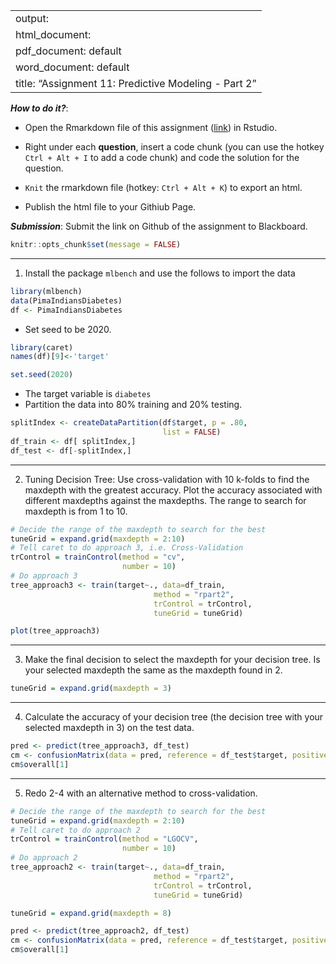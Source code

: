 
---
output: 
  html_document:
  pdf_document: default
  word_document: default
title: "Assignment 11: Predictive Modeling - Part 2"
---

***How to do it?***: 

- Open the Rmarkdown file of this assignment ([link](fa2020_assignment11.Rmd)) in Rstudio. 

- Right under each **question**, insert  a code chunk (you can use the hotkey `Ctrl + Alt + I` to add a code chunk) and code the solution for the question. 

- `Knit` the rmarkdown file (hotkey: `Ctrl + Alt + K`) to export an html.  

-  Publish the html file to your Githiub Page. 

***Submission***: Submit the link on Github of the assignment to Blackboard.

```r
knitr::opts_chunk$set(message = FALSE)
```


-------

1. Install the package `mlbench` and use the follows to import the data

```r
library(mlbench)
data(PimaIndiansDiabetes)
df <- PimaIndiansDiabetes
```

- Set seed to be 2020. 
```r
library(caret)
names(df)[9]<-'target'

set.seed(2020)
```

- The target variable is `diabetes`
- Partition the data into 80% training and 20% testing. 
```r
splitIndex <- createDataPartition(df$target, p = .80, 
                                  list = FALSE)
df_train <- df[ splitIndex,]
df_test <- df[-splitIndex,]
```


-------

2. Tuning Decision Tree:  Use cross-validation with 10 k-folds to find the maxdepth with the greatest accuracy. Plot the accuracy associated with different maxdepths against the maxdepths. The range to search for maxdepth is from 1 to 10. 

```r
# Decide the range of the maxdepth to search for the best
tuneGrid = expand.grid(maxdepth = 2:10)
# Tell caret to do approach 3, i.e. Cross-Validation
trControl = trainControl(method = "cv",
                         number = 10)
# Do approach 3 
tree_approach3 <- train(target~., data=df_train, 
                                method = "rpart2", 
                                trControl = trControl,
                                tuneGrid = tuneGrid)
```

```r
plot(tree_approach3)
```

-------

3. Make the final decision to select the maxdepth for your decision tree.  Is your selected maxdepth the same as the maxdepth found in 2. 

```r
tuneGrid = expand.grid(maxdepth = 3)
```


-------

4. Calculate the accuracy of your decision tree (the decision tree with your selected maxdepth in 3) on the test data. 

```r
pred <- predict(tree_approach3, df_test)
cm <- confusionMatrix(data = pred, reference = df_test$target, positive = "pos")
cm$overall[1]
```


-------

5. Redo 2-4 with an alternative method to cross-validation. 
```r
# Decide the range of the maxdepth to search for the best
tuneGrid = expand.grid(maxdepth = 2:10)
# Tell caret to do approach 2
trControl = trainControl(method = "LGOCV",
                         number = 10)
# Do approach 2 
tree_approach2 <- train(target~., data=df_train, 
                                method = "rpart2", 
                                trControl = trControl,
                                tuneGrid = tuneGrid)
```


```r
tuneGrid = expand.grid(maxdepth = 8)
```

```r
pred <- predict(tree_approach2, df_test)
cm <- confusionMatrix(data = pred, reference = df_test$target, positive = "pos")
cm$overall[1]
```

